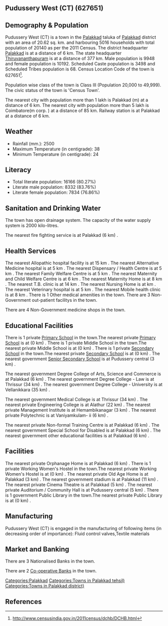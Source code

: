 {{Infobox settlement
| name=Pudussery West (CT)
| native_name=
| native_name_lang=
| other_name=
| nickname=
| settlement_type=Town
| image_skyline=
| image_alt=
| image_caption=
| pushpin_map=India Kerala
| pushpin_label_position=right
| pushpin_map_alt=
| pushpin_map_caption=Location in Kerala, India
| latd=
| latm=
| lats=
| latNS=
| longd=
| longm=
| longs=
| longEW=
| coordinates_display=inline,title
| subdivision_type=Country
| subdivision_name={{flag|India}}
| subdivision_type1=[[States and territories of India|State]]
| subdivision_name1=Kerala 
| subdivision_type2=[[List of districts of India|District]]
| subdivision_name2=Palakkad
| subdivision_type3=Tahsil
| subdivision_name3=Palakkad
| website=
| established_title=<!-- Established -->
| established_date=
| founder=
| named_for=
| government_type=
| governing_body=
| unit_pref=Metric
| area_footnotes=
| area_rank=
| area_total_km2=20.62
| elevation_footnotes=
| elevation_m=
| population_total=20140
| population_as_of=2011
| population_rank=
| population_density_km2=976
| population_demonym=
| population_footnotes=
| demographics_type1=Languages=
| demographics1_title1=Official=
| demographics1_info1=[[Malayalam language|Malayalam]]
| timezone1=[[Indian Standard Time|IST]]
| utc_offset1==+5:30
| postal_code_type=[[Postal Index Number|PIN]]
| postal_code=
| area_code_type=Telephone code
| area_code=
| registration_plate=
| blank1_name_sec1=Nearest city
| blank1_info_sec1=[[Palakkad (m)]]
| blank2_name_sec1=[[Human sex ratio|Sex ratio]]
| blank2_info_sec1=1024
| blank3_name_sec1=Literacy
| blank3_info_sec1=80.27%
| blank1_name_sec2=[[2011 Census of India|2011 census]] code
| blank1_info_sec2=627651
| footnotes=
}}

== Pudussery West (CT) (627651) ==

== Demography & Population ==

Pudussery West (CT) is a town in the [[Palakkad]] taluka of [[Palakkad]] district with an area of 20.62 sq. km. and harbouring 5016 households with total population of 20140 as per the 2011 Census. The district headquarter [[Palakkad]] is at a distance of 6 km. The state headquarter [[Thiruvananthapuram]] is at a distance of 377 km. Male population is 9948 and female population is 10192. Scheduled Caste population is 3498 and Scheduled Tribes population is 68. Census Location Code of the town is 627651<ref>http://www.censusindia.gov.in/2011census/dchb/DCHB.html</ref>.

Population wise class of the town is Class III (Population 20,000 to 49,999).
The civic status of the town is 'Census Town'.

The nearest city with population more than 1 lakh is Palakkad (m) at a distance of 6 km. The nearest city with population more than 5 lakh is Coimbatore(m corp. )  at a distance of 85 km. Railway station is at Palakkad at a distance of 6 km.


== Weather ==  
* Rainfall (mm.): 2500 
* Maximum Temperature (in centigrade): 38
* Minimum Temperature (in centigrade): 24


== Literacy ==  
* Total literate population: 16166 (80.27%)
* Literate male population: 8332 (83.76%)
* Literate female population: 7834 (76.86%)


== Sanitation and Drinking Water ==  
The town has open drainage system.
The capacity of the water supply system is 2000 kilo-litres.

The nearest fire fighting service is at Palakkad (6 km) .


== Health Services ==
The nearest Allopathic hospital facility is at 15 km .
The nearest Alternative Medicine hospital is at 5 km .
The nearest Dispensary / Health Centre is at 5 km .
The nearest Family Welfare Centre is at 5 km .
The nearest Maternity and Child Welfare Centre is at 6 km .
The nearest Maternity Home is at 8 km .
The nearest T.B. clinic is at 14 km .
The nearest Nursing Home is at  km .
The nearest Veterinary hospital is at 5 km .
The nearest Mobile health clinic is at 8 km .
There is 1 Other medical amenities in the town.
There are 3 Non-Government out-patient facilitys in the town.


There are 4 Non-Government medicine shops in the town.


== Educational Facilities ==
There is 1 private [[Primary School]] in the town.The nearest private [[Primary School]] is at  (0 km) .
There is 1 private Middle School in the town.The nearest private Middle School is at  (0 km) .
There is 1 private [[Secondary School]] in the town.The nearest private [[Secondary School]] is at  (0 km) .
The nearest government [[Senior Secondary School]] is at Pudussery central (3 km) .
 
 
 
 
 
The nearest government Degree College of Arts, Science and Commerce is at Palakkad (6 km) .
The nearest government Degree College - Law is at Thrissur (34 km) .
The nearest government Degree College - University is at Vellanikkara (35 km) .
 
The nearest government Medical College is at Thrissur (34 km) .
The nearest private Engineering College is at Alathur (22 km) .
The nearest private Management Institute is at Hemambikanagar  (3 km) .
The nearest private Polytechnic is at Vaniyamkulam- ii  (6 km) .
 
The nearest private Non-formal Training Centre is at Palakkad (6 km) .
The nearest government Special School for Disabled is at Palakkad  (6 km) .
The nearest government other educational facilities is at Palakkad  (6 km) .


== Facilities ==
The nearest private Orphanage Home is at Palakkad (6 km) .
There is 1 private Working Women's Hostel in the town.The nearest private Working Women's Hostel is at  (0 km) .
The nearest private Old Age Home is at Palakkad (3 km) .
The nearest government stadium is at Palakkad (11 km) .
The nearest private Cinema Theatre is at Palakkad (5 km) .
The nearest private Auditorium / Community Hall is at Pudussery central  (5 km) .
There is 1 government Public Library in the town.The nearest private Public Library is at  (0 km) .


== Manufacturing ==
Pudussery West (CT) is engaged in the manufacturing of following items (in decreasing order of importance): Fluid control valves,Textile materials


== Market and Banking ==
There are 3 Nationalised Banks in the town.

There are 2 [[Co-operative Bank]]s in the town.




[[Categories:Palakkad]]
[[Categories:Towns in Palakkad tehsil)]]
[[Categories:Towns in Palakkad district)]]


== References ==
{{Reflist}}


